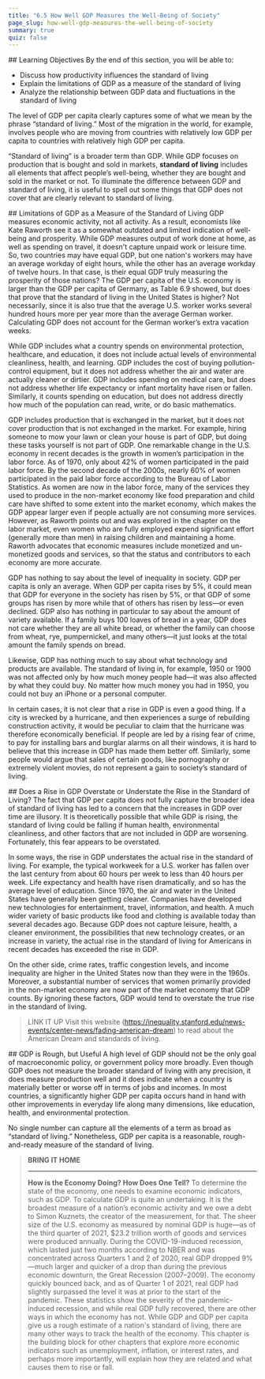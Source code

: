 ```yaml
---
title: "6.5 How Well GDP Measures the Well-Being of Society"
page_slug: how-well-gdp-measures-the-well-being-of-society
summary: true
quiz: false
---
```

<div className="content-chunk" data-subsection-id = "Learning-Objectives-652t">
## Learning Objectives
By the end of this section, you will be able to:

* Discuss how productivity influences the standard of living
* Explain the limitations of GDP as a measure of the standard of living
* Analyze the relationship between GDP data and fluctuations in the standard of living

The level of GDP per capita clearly captures some of what we mean by the phrase “standard of living.” Most of the migration in the world, for example, involves people who are moving from countries with relatively low GDP per capita to countries with relatively high GDP per capita.

“Standard of living” is a broader term than GDP. While GDP focuses on production that is bought and sold in markets, **standard of living** includes all elements that affect people’s well-being, whether they are bought and sold in the market or not. To illuminate the difference between GDP and standard of living, it is useful to spell out some things that GDP does not cover that are clearly relevant to standard of living.
</div>
<div className="content-chunk" data-subsection-id = "Limitations-of-GDP-as-a-Measure-of-the-Standard-of-Living-654t">
## Limitations of GDP as a Measure of the Standard of Living
GDP measures economic activity, not all activity. As a result, economists like Kate Raworth see it as a somewhat outdated and limited indication of well-being and prosperity. While GDP measures output of work done at home, as well as spending on travel, it doesn't capture unpaid work or leisure time. So, two countries may have equal GDP, but one nation's workers may have an average workday of eight hours, while the other has an average workday of twelve hours. In that case, is their equal GDP truly measuring the prosperity of those nations? The GDP per capita of the U.S. economy is larger than the GDP per capita of Germany, as Table 6.9 showed, but does that prove that the standard of living in the United States is higher? Not necessarily, since it is also true that the average U.S. worker works several hundred hours more per year more than the average German worker. Calculating GDP does not account for the German worker’s extra vacation weeks.

While GDP includes what a country spends on environmental protection, healthcare, and education, it does not include actual levels of environmental cleanliness, health, and learning. GDP includes the cost of buying pollution-control equipment, but it does not address whether the air and water are actually cleaner or dirtier. GDP includes spending on medical care, but does not address whether life expectancy or infant mortality have risen or fallen. Similarly, it counts spending on education, but does not address directly how much of the population can read, write, or do basic mathematics.

GDP includes production that is exchanged in the market, but it does not cover production that is not exchanged in the market. For example, hiring someone to mow your lawn or clean your house is part of GDP, but doing these tasks yourself is not part of GDP. One remarkable change in the U.S. economy in recent decades is the growth in women’s participation in the labor force. As of 1970, only about 42% of women participated in the paid labor force. By the second decade of the 2000s, nearly 60% of women participated in the paid labor force according to the Bureau of Labor Statistics. As women are now in the labor force, many of the services they used to produce in the non-market economy like food preparation and child care have shifted to some extent into the market economy, which makes the GDP appear larger even if people actually are not consuming more services. However, as Raworth points out and was explored in the chapter on the labor market, even women who are fully employed expend significant effort (generally more than men) in raising children and maintaining a home. Raworth advocates that economic measures include monetized and un-monetized goods and services, so that the status and contributors to each economy are more accurate.

GDP has nothing to say about the level of inequality in society. GDP per capita is only an average. When GDP per capita rises by 5%, it could mean that GDP for everyone in the society has risen by 5%, or that GDP of some groups has risen by more while that of others has risen by less—or even declined. GDP also has nothing in particular to say about the amount of variety available. If a family buys 100 loaves of bread in a year, GDP does not care whether they are all white bread, or whether the family can choose from wheat, rye, pumpernickel, and many others—it just looks at the total amount the family spends on bread.

Likewise, GDP has nothing much to say about what technology and products are available. The standard of living in, for example, 1950 or 1900 was not affected only by how much money people had—it was also affected by what they could buy. No matter how much money you had in 1950, you could not buy an iPhone or a personal computer.

In certain cases, it is not clear that a rise in GDP is even a good thing. If a city is wrecked by a hurricane, and then experiences a surge of rebuilding construction activity, it would be peculiar to claim that the hurricane was therefore economically beneficial. If people are led by a rising fear of crime, to pay for installing bars and burglar alarms on all their windows, it is hard to believe that this increase in GDP has made them better off. Similarly, some people would argue that sales of certain goods, like pornography or extremely violent movies, do not represent a gain to society’s standard of living.
</div>
<div className="content-chunk" data-subsection-id = "Does-a-Rise-in-GDP-Overstate-or-Understate-the-Rise-in-the-Standard-of-Living?-653t">
## Does a Rise in GDP Overstate or Understate the Rise in the Standard of Living?
The fact that GDP per capita does not fully capture the broader idea of standard of living has led to a concern that the increases in GDP over time are illusory. It is theoretically possible that while GDP is rising, the standard of living could be falling if human health, environmental cleanliness, and other factors that are not included in GDP are worsening. Fortunately, this fear appears to be overstated.

In some ways, the rise in GDP understates the actual rise in the standard of living. For example, the typical workweek for a U.S. worker has fallen over the last century from about 60 hours per week to less than 40 hours per week. Life expectancy and health have risen dramatically, and so has the average level of education. Since 1970, the air and water in the United States have generally been getting cleaner. Companies have developed new technologies for entertainment, travel, information, and health. A much wider variety of basic products like food and clothing is available today than several decades ago. Because GDP does not capture leisure, health, a cleaner environment, the possibilities that new technology creates, or an increase in variety, the actual rise in the standard of living for Americans in recent decades has exceeded the rise in GDP.

On the other side, crime rates, traffic congestion levels, and income inequality are higher in the United States now than they were in the 1960s. Moreover, a substantial number of services that women primarily provided in the non-market economy are now part of the market economy that GDP counts. By ignoring these factors, GDP would tend to overstate the true rise in the standard of living.

<Blockquote>

LINK IT UP Visit this website (https://inequality.stanford.edu/news-events/center-news/fading-american-dream) to read about the American Dream and standards of living.

</Blockquote>

</div>
<div className="content-chunk" data-subsection-id = "GDP-is-Rough,-but-Useful-655t">
## GDP is Rough, but Useful
A high level of GDP should not be the only goal of macroeconomic policy, or government policy more broadly. Even though GDP does not measure the broader standard of living with any precision, it does measure production well and it does indicate when a country is materially better or worse off in terms of jobs and incomes. In most countries, a significantly higher GDP per capita occurs hand in hand with other improvements in everyday life along many dimensions, like education, health, and environmental protection.

No single number can capture all the elements of a term as broad as “standard of living.” Nonetheless, GDP per capita is a reasonable, rough-and-ready measure of the standard of living.

<Blockquote>

**BRING IT HOME**

* * *

**How is the Economy Doing? How Does One Tell?** To determine the state of the economy, one needs to examine economic indicators, such as GDP. To calculate GDP is quite an undertaking. It is the broadest measure of a nation’s economic activity and we owe a debt to Simon Kuznets, the creator of the measurement, for that. The sheer size of the U.S. economy as measured by nominal GDP is huge—as of the third quarter of 2021, $23.2 trillion worth of goods and services were produced annually. During the COVID-19-induced recession, which lasted just two months according to NBER and was concentrated across Quarters 1 and 2 of 2020, real GDP dropped 9%—much larger and quicker of a drop than during the previous economic downturn, the Great Recession (2007–2009). The economy quickly bounced back, and as of Quarter 1 of 2021, real GDP had slightly surpassed the level it was at prior to the start of the pandemic. These statistics show the severity of the pandemic-induced recession, and while real GDP fully recovered, there are other ways in which the economy has not. While GDP and GDP per capita give us a rough estimate of a nation's standard of living, there are many other ways to track the health of the economy. This chapter is the building block for other chapters that explore more economic indicators such as unemployment, inflation, or interest rates, and perhaps more importantly, will explain how they are related and what causes them to rise or fall.

</Blockquote>
</div>
